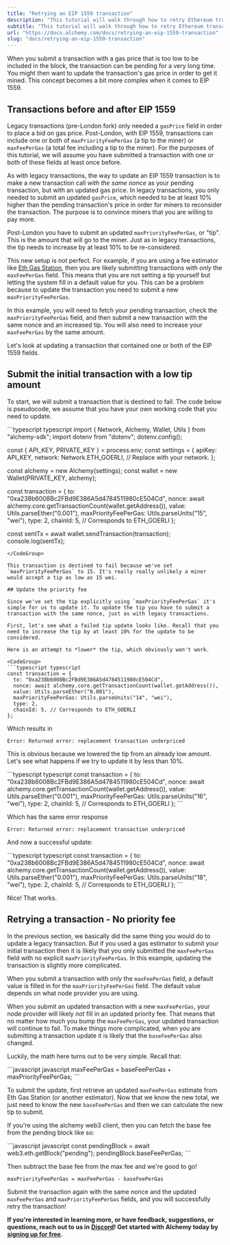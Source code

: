 ```yaml
---
title: "Retrying an EIP 1559 transaction"
description: "This tutorial will walk through how to retry Ethereum transactions using EIP-1559 methods."
subtitle: "This tutorial will walk through how to retry Ethereum transactions using EIP-1559 methods."
url: "https://docs.alchemy.com/docs/retrying-an-eip-1559-transaction"
slug: "docs/retrying-an-eip-1559-transaction"
---
```


When you submit a transaction with a gas price that is too low to be included in the block, the transaction can be pending for a very long time. You might then want to update the transaction's gas price in order to get it mined. This concept becomes a bit more complex when it comes to EIP 1559.

## Transactions before and after EIP 1559

Legacy transactions (pre-London fork) only needed a `gasPrice` field in order to place a bid on gas price. Post-London, with EIP 1559, transactions can include one or both of `maxPriorityFeePerGas` (a tip to the miner) or `maxFeePerGas` (a total fee including a tip to the miner). For the purposes of this tutorial, we will assume you have submitted a transaction with one or both of these fields at least once before.

As with legacy transactions, the way to update an EIP 1559 transaction is to make a new transaction call *with the same nonce* as your pending transaction, but with an updated gas price. In legacy transactions, you only needed to submit an updated `gasPrice`, which needed to be at least 10% higher than the pending transaction's price in order for miners to reconsider the transaction. The purpose is to convince miners that you are willing to pay more.

Post-London you have to submit an updated `maxPriorityFeePerGas`, or "tip". This is the amount that will go to the miner. Just as in legacy transactions, the tip needs to increase by at least 10% to be re-considered.

This new setup is not perfect. For example, if you are using a fee estimator like [Eth Gas Station](https://ethgasstation.info), then you are likely submitting transactions with *only* the `maxFeePerGas` field. This means that you are not setting a tip yourself but letting the system fill in a default value for you. This can be a problem because to update the transaction you need to submit a new `maxPriorityFeePerGas`.

In this example, you will need to fetch your pending transaction, check the `maxPriorityFeePerGas` field, and then submit a new transaction with the same nonce and an increased tip. You will also need to increase your `maxFeePerGas` by the same amount.

Let's look at updating a transaction that contained one or both of the EIP 1559 fields.

## Submit the initial transaction with a low tip amount

To start, we will submit a transaction that is destined to fail. The code below is pseudocode, we assume that you have your own working code that you need to update.

<CodeGroup>
  ```typescript typescript
  import { Network, Alchemy, Wallet, Utils } from "alchemy-sdk";
  import dotenv from "dotenv";
  dotenv.config();

  const { API_KEY, PRIVATE_KEY } = process.env;
  const settings = {
    apiKey: API_KEY,
    network: Network.ETH_GOERLI, // Replace with your network.
  };

  const alchemy = new Alchemy(settings);
  const wallet = new Wallet(PRIVATE_KEY, alchemy);

  const transaction = {
    to: "0xa238b6008Bc2FBd9E386A5d4784511980cE504Cd",
    nonce: await alchemy.core.getTransactionCount(wallet.getAddress()),
    value: Utils.parseEther("0.001"),
    maxPriorityFeePerGas: Utils.parseUnits("15", "wei"),
    type: 2,
    chainId: 5, // Corresponds to ETH_GOERLI
  };

  const sentTx = await wallet.sendTransaction(transaction);
  console.log(sentTx);
  ```
</CodeGroup>

This transaction is destined to fail because we've set `maxPriorityFeePerGas` to 15. It's really really unlikely a miner would accept a tip as low as 15 wei.

## Update the priority fee

Since we've set the tip explicitly using `maxPriorityFeePerGas` it's simple for us to update it. To update the tip you have to submit a transaction with the same nonce, just as with legacy transactions.

First, let's see what a failed tip update looks like. Recall that you need to increase the tip by at least 10% for the update to be considered.

Here is an attempt to *lower* the tip, which obviously won't work.

<CodeGroup>
  ```typescript typescript
  const transaction = {
    to: "0xa238b6008Bc2FBd9E386A5d4784511980cE504Cd",
    nonce: await alchemy.core.getTransactionCount(wallet.getAddress()),
    value: Utils.parseEther("0.001"),
    maxPriorityFeePerGas: Utils.parseUnits("14", "wei"),
    type: 2,
    chainId: 5, // Corresponds to ETH_GOERLI
  };
  ```
</CodeGroup>

Which results in

```shell
Error: Returned error: replacement transaction underpriced
```

This is obvious because we lowered the tip from an already low amount. Let's see what happens if we try to update it by less than 10%.

<CodeGroup>
  ```typescript typescript
  const transaction = {
    to: "0xa238b6008Bc2FBd9E386A5d4784511980cE504Cd",
    nonce: await alchemy.core.getTransactionCount(wallet.getAddress()),
    value: Utils.parseEther("0.001"),
    maxPriorityFeePerGas: Utils.parseUnits("16", "wei"),
    type: 2,
    chainId: 5, // Corresponds to ETH_GOERLI
  };
  ```
</CodeGroup>

Which has the same error response

```shell
Error: Returned error: replacement transaction underpriced
```

And now a successful update:

<CodeGroup>
  ```typescript typescript
  const transaction = {
    to: "0xa238b6008Bc2FBd9E386A5d4784511980cE504Cd",
    nonce: await alchemy.core.getTransactionCount(wallet.getAddress()),
    value: Utils.parseEther("0.001"),
    maxPriorityFeePerGas: Utils.parseUnits("18", "wei"),
    type: 2,
    chainId: 5, // Corresponds to ETH_GOERLI
  };
  ```
</CodeGroup>

Nice! That works.

## Retrying a transaction - No priority fee

In the previous section, we basically did the same thing you would do to update a legacy transaction. But if you used a gas estimator to submit your initial transaction then it is likely that you only submitted the `maxFeePerGas` field with no explicit `maxPriorityFeePerGas`. In this example, updating the transaction is slightly more complicated.

When you submit a transaction with *only* the `maxFeePerGas` field, a default value is filled in for the `maxPriorityFeePerGas` field. The default value depends on what node provider you are using.

When you submit an updated transaction with a new `maxFeePerGas`, your node provider will likely *not* fill in an updated priority fee. That means that no matter how much you bump the `maxFeePerGas`, your updated transaction will continue to fail. To make things more complicated, when you are submitting a transaction update it is likely that the `baseFeePerGas` also changed.

Luckily, the math here turns out to be very simple. Recall that:

<CodeGroup>
  ```javascript javascript
  maxFeePerGas = baseFeePerGas + maxPriorityFeePerGas;
  ```
</CodeGroup>

To submit the update, first retrieve an updated `maxFeePerGas` estimate from Eth Gas Station (or another estimator). Now that we know the new total, we just need to know the new `baseFeePerGas` and then we can calculate the new tip to submit.

If you're using the alchemy web3 client, then you can fetch the base fee from the pending block like so:

<CodeGroup>
  ```javascript javascript
  const pendingBlock = await web3.eth.getBlock("pending");
  pendingBlock.baseFeePerGas;
  ```
</CodeGroup>

Then subtract the base fee from the max fee and we're good to go!

```text
maxPriorityFeePerGas = maxFeePerGas - baseFeePerGas
```

Submit the transaction again with the same nonce and the updated `maxFeePerGas` and `maxPriorityFeePerGas` fields, and you will successfully retry the transaction!

**If you're interested in learning more, or have feedback, suggestions, or questions, reach out to us in** [**Discord**](https://alchemy.com/discord)**! Get started with Alchemy today by** [**signing up for free**](https://alchemy.com/?r=affiliate:5494a54b-6ae1-4d33-9016-c331c0dcdc1f)**.**
